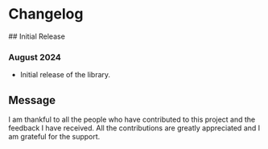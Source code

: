 
# Changelog

<PARTITION />
## Initial Release 
<PARTITION className="py-1" />

### August 2024 
- Initial release of the library.

<PARTITION className="py-4" />

## Message

<PARTITION className="py-2" />

I am thankful to all the people who have contributed to this project and the feedback I have received. All the contributions are greatly appreciated and I am grateful for the support.
